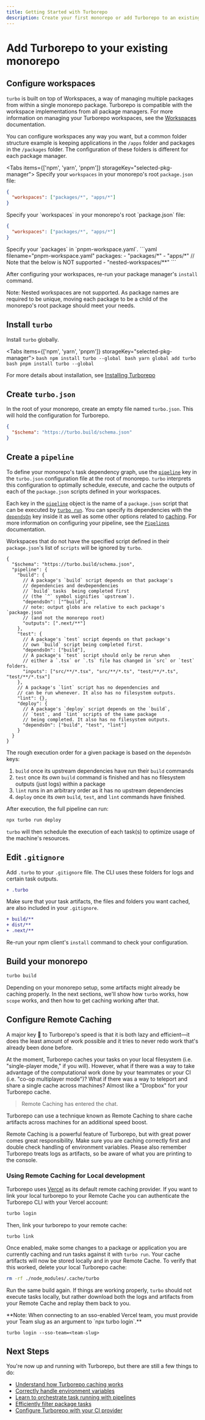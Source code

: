 ```yaml
---
title: Getting Started with Turborepo
description: Create your first monorepo or add Turborepo to an existing project.
---
```



# Add Turborepo to your existing monorepo

## Configure workspaces

`turbo` is built on top of Workspaces, a way of managing multiple packages from within a single monorepo package. Turborepo is compatible with the workspace implementations from all package managers. For more information on managing your Turborepo workspaces, see the [Workspaces](/repo/docs/handbook/workspaces) documentation.

You can configure workspaces any way you want, but a common folder structure example is keeping applications in the `/apps` folder and packages in the `/packages` folder. The configuration of these folders is different for each package manager.

<Tabs items={['npm', 'yarn', 'pnpm']} storageKey="selected-pkg-manager">
  <Tab>
Specify your `workspaces` in your monorepo's root `package.json` file:

```json filename="package.json"
{
  "workspaces": ["packages/*", "apps/*"]
}
```

  </Tab>
  <Tab>
Specify your `workspaces` in your monorepo's root `package.json` file:

```json filename="package.json"
{
  "workspaces": ["packages/*", "apps/*"]
}
```

  </Tab>
  <Tab>
Specify your `packages` in `pnpm-workspace.yaml`.
```yaml filename="pnpm-workspace.yaml"
packages:
  - "packages/*"
  - "apps/*"
  // Note that the below is NOT supported
  - "nested-workspaces/**"
```
  </Tab>
</Tabs>

After configuring your workspaces, re-run your package manager's `install` command.

<Callout>
  Note: Nested workspaces are not supported. As package names are required to be
  unique, moving each package to be a child of the monorepo's root package
  should meet your needs.
</Callout>

## Install `turbo`

Install `turbo` globally.

<Tabs items={['npm', 'yarn', 'pnpm']} storageKey="selected-pkg-manager">
  <Tab>
    ```bash
    npm install turbo --global
    ```
  </Tab>
  <Tab>
    ```bash
    yarn global add turbo
    ```
  </Tab>
  <Tab>
    ```bash
    pnpm install turbo --global
    ```
  </Tab>
</Tabs>

For more details about installation, see [Installing Turborepo](../installing)

## Create `turbo.json`

In the root of your monorepo, create an empty file named `turbo.json`. This will hold the configuration for Turborepo.

```json filename="turbo.json"
{
  "$schema": "https://turbo.build/schema.json"
}
```

## Create a `pipeline`

To define your monorepo's task dependency graph, use the [`pipeline`](/repo/docs/core-concepts/monorepos/running-tasks) key in the `turbo.json` configuration file at the root of monorepo. `turbo` interprets this configuration to optimally schedule, execute, and cache the outputs of each of the `package.json` scripts defined in your workspaces.

Each key in the [`pipeline`](/repo/docs/core-concepts/monorepos/running-tasks) object is the name of a `package.json` script that can be executed by [`turbo run`](/repo/docs/reference/command-line-reference#turbo-run-task). You can specify its dependencies with the [`dependsOn`](/repo/docs/reference/configuration#dependson) key inside it as well as some other options related to [caching](/repo/docs/core-concepts/caching). For more information on configuring your pipeline, see the [`Pipelines`](/repo/docs/core-concepts/monorepos/running-tasks) documentation.

Workspaces that do not have the specified script defined in their `package.json`'s list of `scripts` will be ignored by `turbo`.

```jsonc filename="turbo.json"
{
  "$schema": "https://turbo.build/schema.json",
  "pipeline": {
    "build": {
      // A package's `build` script depends on that package's
      // dependencies and devDependencies
      // `build` tasks  being completed first
      // (the `^` symbol signifies `upstream`).
      "dependsOn": ["^build"],
      // note: output globs are relative to each package's `package.json`
      // (and not the monorepo root)
      "outputs": [".next/**"]
    },
    "test": {
      // A package's `test` script depends on that package's
      // own `build` script being completed first.
      "dependsOn": ["build"],
      // A package's `test` script should only be rerun when
      // either a `.tsx` or `.ts` file has changed in `src` or `test` folders.
      "inputs": ["src/**/*.tsx", "src/**/*.ts", "test/**/*.ts", "test/**/*.tsx"]
    },
    // A package's `lint` script has no dependencies and
    // can be run whenever. It also has no filesystem outputs.
    "lint": {},
    "deploy": {
      // A package's `deploy` script depends on the `build`,
      // `test`, and `lint` scripts of the same package
      // being completed. It also has no filesystem outputs.
      "dependsOn": ["build", "test", "lint"]
    }
  }
}
```

The rough execution order for a given package is based on the `dependsOn` keys:

1. `build` once its upstream dependencies have run their `build` commands
2. `test` once its _own_ `build` command is finished and has no filesystem outputs (just logs) within a package
3. `lint` runs in an arbitrary order as it has no upstream dependencies
4. `deploy` once its _own_ `build`, `test`, and `lint` commands have finished.

After execution, the full pipeline can run:

```sh
npx turbo run deploy
```

`turbo` will then schedule the execution of each task(s) to optimize usage of the machine's resources.

## Edit `.gitignore`

Add `.turbo` to your `.gitignore` file. The CLI uses these folders for logs and certain task outputs.

```diff
+ .turbo
```

Make sure that your task artifacts, the files and folders you want cached, are also included in your `.gitignore`.

```diff
+ build/**
+ dist/**
+ .next/**
```

Re-run your npm client's `install` command to check your configuration.

## Build your monorepo

```bash
turbo build
```

Depending on your monorepo setup, some artifacts might already be caching properly. In the next sections, we'll show how `turbo` works, how `scope` works, and then how to get caching working after that.

## Configure Remote Caching

A major key 🔑 to Turborepo's speed is that it is both lazy and efficient—it does the least amount of work possible and it tries to never redo work that's already been done before.

At the moment, Turborepo caches your tasks on your local filesystem (i.e. "single-player mode," if you will). However, what if there was a way to take advantage of the computational work done by your teammates or your CI (i.e. "co-op multiplayer mode")? What if there was a way to teleport and share a single cache across machines? Almost like a "Dropbox" for your Turborepo cache.

> Remote Caching has entered the chat.

Turborepo can use a technique known as Remote Caching to share cache artifacts across machines for an additional speed boost.

<Callout>
  Remote Caching is a powerful feature of Turborepo, but with great power comes
  great responsibility. Make sure you are caching correctly first and double
  check handling of environment variables. Please also remember Turborepo treats
  logs as artifacts, so be aware of what you are printing to the console.
</Callout>

### Using Remote Caching for Local development

Turborepo uses [Vercel](https://vercel.com/?utm_source=turbo.build&utm_medium=referral&utm_campaign=docs-link) as its default remote caching provider. If you want to link your local turborepo to your Remote Cache you can authenticate the Turborepo CLI with your Vercel account:

```sh
turbo login
```

Then, link your turborepo to your remote cache:

```
turbo link
```

Once enabled, make some changes to a package or application you are currently caching and run tasks against it with `turbo run`.
Your cache artifacts will now be stored locally and in your Remote Cache. To verify that this worked, delete your local Turborepo cache:

```sh
rm -rf ./node_modules/.cache/turbo
```

Run the same build again. If things are working properly, `turbo` should not execute tasks locally, but rather download both the logs and artifacts from your Remote Cache and replay them back to you.

<Callout>
  **Note: When connecting to an sso-enabled Vercel team, you must provide your
  Team slug as an argument to `npx turbo login`.**
</Callout>

```
turbo login --sso-team=<team-slug>
```

## Next Steps

You're now up and running with Turborepo, but there are still a few things to do:

- [Understand how Turborepo caching works](/repo/docs/core-concepts/caching)
- [Correctly handle environment variables](/repo/docs/core-concepts/caching#altering-caching-based-on-environment-variables)
- [Learn to orchestrate task running with pipelines](/repo/docs/core-concepts/monorepos/running-tasks)
- [Efficiently filter package tasks](/repo/docs/core-concepts/monorepos/filtering)
- [Configure Turborepo with your CI provider](/repo/docs/ci)
